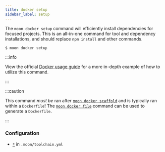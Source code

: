 ```yaml
---
title: docker setup
sidebar_label: setup
---
```


The `moon docker setup` command will efficiently install dependencies for focused projects. This is
an all-in-one command for tool and dependency installations, and should replace `npm install` and
other commands.

```shell
$ moon docker setup
```

:::info

View the official [Docker usage guide](../../guides/docker) for a more in-depth example of how to
utilize this command.

:::

:::caution

This command _must be_ ran after [`moon docker scaffold`](./scaffold) and is typically ran within a
`Dockerfile`! The [`moon docker file`](./file) command can be used to generate a `Dockerfile`.

:::

### Configuration

- [`*`](../../config/toolchain) in `.moon/toolchain.yml`
